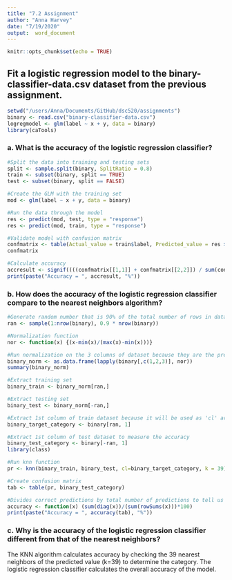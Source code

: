 ```yaml
---
title: "7.2 Assignment"
author: "Anna Harvey"
date: "7/19/2020"
output:  word_document
---
```


```r
knitr::opts_chunk$set(echo = TRUE)
```

## Fit a logistic regression model to the binary-classifier-data.csv dataset from the previous assignment.

```r
setwd("/users/Anna/Documents/GitHub/dsc520/assignments")
binary <- read.csv("binary-classifier-data.csv")
logregmodel <- glm(label ~ x + y, data = binary)
library(caTools)
```
### a. What is the accuracy of the logistic regression classifier?

```r
#Split the data into training and testing sets
split <- sample.split(binary, SplitRatio = 0.8)
train <- subset(binary, split == TRUE)
test <- subset(binary, split == FALSE)

#Create the GLM with the training set
mod <- glm(label ~ x + y, data = binary)

#Run the data through the model
res <- predict(mod, test, type = "response")
res <- predict(mod, train, type = "response")

#Validate model with confusion matrix
confmatrix <- table(Actual_value = train$label, Predicted_value = res > 0.5)
confmatrix

#Calculate accuracy
accresult <- signif((((confmatrix[[1,1]] + confmatrix[[2,2]]) / sum(confmatrix))*100), digits=5)
print(paste("Accuracy = ", accresult, "%"))
```

### b. How does the accuracy of the logistic regression classifier compare to the nearest neighbors algorithm?

```r
#Generate random number that is 90% of the total number of rows in dataset
ran <- sample(1:nrow(binary), 0.9 * nrow(binary))

#Normalization function
nor <- function(x) {(x-min(x)/(max(x)-min(x)))}

#Run normalization on the 3 columns of dataset because they are the predictors
binary_norm <- as.data.frame(lapply(binary[,c(1,2,3)], nor))
summary(binary_norm)

#Extract training set
binary_train <- binary_norm[ran,]

#Extract testing set
binary_test <- binary_norm[-ran,]

#Extract 1st column of train dataset because it will be used as 'cl' argument in knn function
binary_target_category <- binary[ran, 1]

#Extract 1st column of test dataset to measure the accuracy
binary_test_category <- binary[-ran, 1]
library(class)

#Run knn function
pr <- knn(binary_train, binary_test, cl=binary_target_category, k = 39)

#Create confusion matrix
tab <- table(pr, binary_test_category)

#Divides correct predictions by total number of predictions to tell us how accurate the model is
accuracy <- function(x) (sum(diag(x))/(sum(rowSums(x)))*100)
print(paste("Accuracy = ", accuracy(tab), "%"))
```

### c. Why is the accuracy of the logistic regression classifier different from that of the nearest neighbors?

The KNN algorithm calculates accuracy by checking the 39 nearest neighbors of the predicted value (k=39) to determine the category. The logistic regression classifier calculates the overall accuracy of the model.

